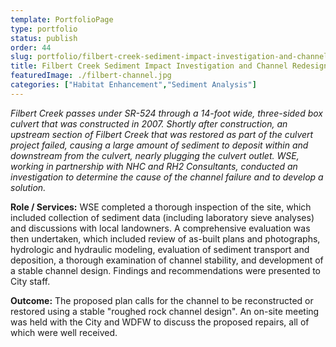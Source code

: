 ```yaml
---
template: PortfolioPage
type: portfolio
status: publish
order: 44
slug: portfolio/filbert-creek-sediment-impact-investigation-and-channel-redesign
title: Filbert Creek Sediment Impact Investigation and Channel Redesign
featuredImage: ./filbert-channel.jpg
categories: ["Habitat Enhancement","Sediment Analysis"]
---
```


_Filbert Creek passes under SR-524 through a 14-foot wide, three-sided box culvert that was constructed in 2007. Shortly after construction, an upstream section of Filbert Creek that was restored as part of the culvert project failed, causing a large amount of sediment to deposit within and downstream from the culvert, nearly plugging the culvert outlet. WSE, working in partnership with NHC and RH2 Consultants, conducted an investigation to determine the cause of the channel failure and to develop a solution._  
  
**Role / Services:** WSE completed a thorough inspection of the site, which included collection of sediment data (including laboratory sieve analyses) and discussions with local landowners. A comprehensive evaluation was then undertaken, which included review of as-built plans and photographs, hydrologic and hydraulic modeling, evaluation of sediment transport and deposition, a thorough examination of channel stability, and development of a stable channel design. Findings and recommendations were presented to City staff.  
  
**Outcome:** The proposed plan calls for the channel to be reconstructed or restored using a stable "roughed rock channel design". An on-site meeting was held with the City and WDFW to discuss the proposed repairs, all of which were well received.